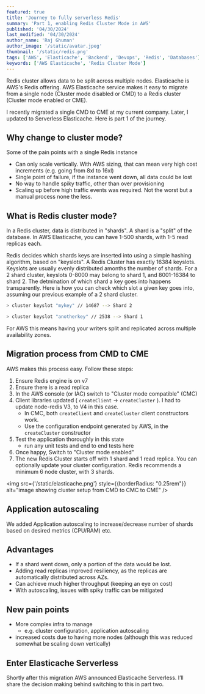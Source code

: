 ```yaml
---
featured: true
title: 'Journey to fully serverless Redis'
summary: 'Part 1, enabling Redis Cluster Mode in AWS'
published: '04/30/2024'
last_modified: '04/30/2024'
author_name: 'Raj Ghuman'
author_image: '/static/avatar.jpeg'
thumbnail: '/static/redis.png'
tags: ['AWS', 'Elasticache', 'Backend', 'Devops', 'Redis', 'Databases']
keywords: ['AWS Elasticache', 'Redis Cluster Mode']
---
```



Redis cluster allows data to be split across multiple nodes. Elasticache is AWS's Redis offering.
AWS Elasticache service makes it easy to migrate from a single node (Cluster mode disabled or CMD) to a Redis cluster (Cluster mode enabled or CME).

I recently migrated a single CMD to CME at my current company. Later, I updated to Serverless Elasticache. Here is part 1 of the journey.

## Why change to cluster mode?

Some of the pain points with a single Redis instance

- Can only scale vertically. With AWS sizing, that can mean very high cost increments (e.g. going from 8xl to 16xl)
- Single point of failure, if the instance went down, all data could be lost
- No way to handle spiky traffic, other than over provisioning
- Scaling up before high traffic events was required. Not the worst but a manual process none the less.

## What is Redis cluster mode?

In a Redis cluster, data is distributed in "shards". A shard is a "split" of the database. In AWS Elasticache, you can have 1-500 shards, with 1-5 read replicas each.

Redis decides which shards keys are inserted into using a simple hashing algorithm, based on "keyslots". 
A Redis Cluster has exactly 16384 keyslots. Keyslots are usually evenly distributed amonths the number of shards.
For a 2 shard cluster, keyslots 0-8000 may belong to shard 1, and 8001-16384 to shard 2.
The detmination of which shard a key goes into happens transparently.
Here is how you can check which slot a given key goes into, assuming our previous example of a 2 shard cluster.

```bash
> cluster keyslot "mykey" // 14687 --> Shard 2

> cluster keyslot "anotherkey" // 2538 --> Shard 1
```

For AWS this means having your writers split and replicated across multiple availability zones.

## Migration process from CMD to CME

AWS makes this process easy. Follow these steps:

1. Ensure Redis engine is on v7
2. Ensure there is a read replica
3. In the AWS console (or IAC) switch to "Cluster mode compatible" (CMC)
4. Client libraries updated ( `createClient` → `createCluster` ). I had to update node-redis V3, to V4 in this case.
   - In CMC, both `createClient` and `createCluster` client constructors work.
   - Use the configuration endpoint generated by AWS, in the `createCluster` constructor
5. Test the application thoroughly in this state
   - run any unit tests and end to end tests here
6. Once happy, Switch to "Cluster mode enabled"
7. The new Redis Cluster starts off with 1 shard and 1 read replica. You can optionally update your cluster configuration. Redis recommends a minimum 6 node cluster, with 3 shards.

<img
  src={'/static/elasticache.png'}
  style={{borderRadius: "0.25rem"}}
  alt="image showing cluster setup from CMD to CMC to CME"
/>

## Application autoscaling

We added Application autoscaling to increase/decrease number of shards based on desired metrics (CPU/RAM) etc.

## Advantages

- If a shard went down, only a portion of the data would be lost.
- Adding read replicas improved resiliency, as the replicas are automatically distributed across AZs.
- Can achieve much higher throughput (keeping an eye on cost)
- With autoscaling, issues with spiky traffic can be mitigated

## New pain points

- More complex infra to manage
  - e.g. cluster configuration, application autoscaling
- increased costs due to having more nodes (although this was reduced somewhat be scaling down vertically)

## Enter Elasticache Serverless

Shortly after this migration AWS announced Elasticache Serverless. I’ll share the decision making behind switching to this in part two.
